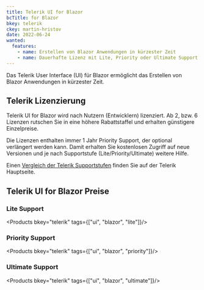 ```yaml
---
title: Telerik UI for Blazor
bcTitle: for Blazor
bkey: telerik
ckey: martin-hristov
date: 2022-06-24
wanted:
  features:
    - name: Erstellen von Blazor Anwendungen in kürzester Zeit
    - name: Dauerhafte Lizenz mit Lite, Priority oder Ultimate Support
---
```




<Intro>

  Das Telerik User Interface (UI) für Blazor ermöglicht das Erstellen von Blazor Anwendungen in kürzester Zeit.


</Intro>

<TOC />



## Telerik Lizenzierung

 Telerik UI for Blazor wird nach Nutzern (Entwicklern) lizenziert. Ab 2, bzw. 6 Lizenzen rutschen Sie in eine höhere Rabattstaffel und erhalten günstigere Einzelpreise.

  Die Lizenzen enthalten immer 1 Jahr Priority Support, der optional verlängert werden kann. Damit erhalten Sie kostenlosen Zugriff auf neue Versionen und je nach Supportstufe (Lite/Priority/Ultimate) weitere Hilfe.

  Einen [Vergleich der Telerik Supportstufen](/hersteller/telerik/#telerik-support-vergleich) finden Sie auf der Telerik Hauptseite.



## Telerik UI for Blazor Preise



### Lite Support


<Products bkey="telerik" tags={["ui", "blazor", "lite"]}/>



### Priority Support


<Products bkey="telerik" tags={["ui", "blazor", "priority"]}/>


### Ultimate Support


<Products bkey="telerik" tags={["ui", "blazor", "ultimate"]}/>
